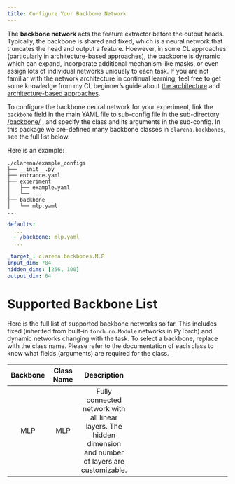 ```yaml
---
title: Configure Your Backbone Network
---
```


The **backbone network** acts the feature extractor before the output heads.  Typically, the backbone is shared and fixed, which is a neural network that truncates the head and output a feature. Hoewever, in some CL approaches (particularly in architecture-based approaches), the backbone is dynamic which can expand, incorporate additional mechanism like masks, or even assign lots of individual networks uniquely to each task. If you are not familiar with the network architecture in continual learning, feel free to get some knowledge from my CL beginner's guide about [the architecture](../../../../posts/continual-learning-beginners-guide.qmd#CL-classification) and [architecture-based approaches](../../../../posts/continual-learning-beginners-guide.qmd#architecture-based-approaches).

To configure the backbone neural network for your experiment, link the `backbone` field in the main YAML file to sub-config file in the sub-directory [<your-config-dir>/backbone/](https://github.com/pengxiang-wang/continual-learning-research/tree/main/example_configs/backbone/) , and specify the class and its arguments in the sub-config. In this package we pre-defined many backbone classes in `clarena.backbones`, see the full list below.

Here is an example:

```plain
./clarena/example_configs
├── __init__.py
├── entrance.yaml
├── experiment
│   ├── example.yaml
│   └── ...
├── backbone
│   └── mlp.yaml
...
```


```.yaml
defaults:
  ...
  - /backbone: mlp.yaml
  ...

```

```.yaml
_target_: clarena.backbones.MLP
input_dim: 784
hidden_dims: [256, 100]
output_dim: 64
```



# Supported Backbone List {#list}


Here is the full list of supported backbone networks so far. This includes fixed (inherited from built-in `torch.nn.Module` networks in PyTorch) and dynamic networks changing with the task. To select a backbone, replace with the class name. Please refer to the documentation of each class to know what fields (arguments) are required for the class.


|         Backbone                    |       Class Name             |              Description               |
| :--: |:----------: | :---: | :----------------------------------------------------------: |
| MLP | MLP|    Fully connected network with all linear layers. The hidden dimension and number of layers are customizable.    |
